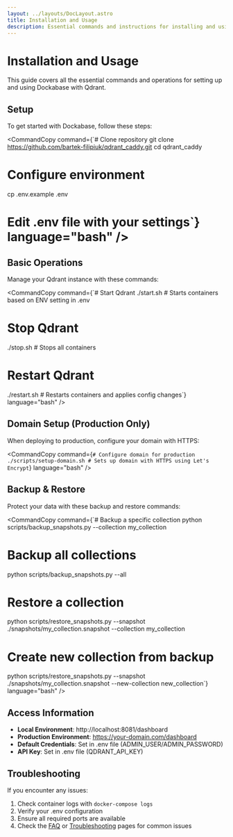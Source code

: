 ```yaml
---
layout: ../layouts/DocLayout.astro
title: Installation and Usage
description: Essential commands and instructions for installing and using Dockabase
---
```



# Installation and Usage

This guide covers all the essential commands and operations for setting up and using Dockabase with Qdrant.

## Setup

To get started with Dockabase, follow these steps:

<CommandCopy command={`# Clone repository
git clone https://github.com/bartek-filipiuk/qdrant_caddy.git
cd qdrant_caddy

# Configure environment
cp .env.example .env
# Edit .env file with your settings`} language="bash" />

## Basic Operations

Manage your Qdrant instance with these commands:

<CommandCopy command={`# Start Qdrant
./start.sh                # Starts containers based on ENV setting in .env

# Stop Qdrant
./stop.sh                 # Stops all containers

# Restart Qdrant
./restart.sh              # Restarts containers and applies config changes`} language="bash" />

## Domain Setup (Production Only)

When deploying to production, configure your domain with HTTPS:

<CommandCopy command={`# Configure domain for production
./scripts/setup-domain.sh # Sets up domain with HTTPS using Let's Encrypt`} language="bash" />

## Backup & Restore

Protect your data with these backup and restore commands:

<CommandCopy command={`# Backup a specific collection
python scripts/backup_snapshots.py --collection my_collection

# Backup all collections
python scripts/backup_snapshots.py --all

# Restore a collection
python scripts/restore_snapshots.py --snapshot ./snapshots/my_collection.snapshot --collection my_collection

# Create new collection from backup
python scripts/restore_snapshots.py --snapshot ./snapshots/my_collection.snapshot --new-collection new_collection`} language="bash" />

## Access Information

- **Local Environment**: http://localhost:8081/dashboard
- **Production Environment**: https://your-domain.com/dashboard
- **Default Credentials**: Set in .env file (ADMIN_USER/ADMIN_PASSWORD)
- **API Key**: Set in .env file (QDRANT_API_KEY)

## Troubleshooting

If you encounter any issues:

1. Check container logs with `docker-compose logs`
2. Verify your .env configuration
3. Ensure all required ports are available
4. Check the [FAQ](/faq) or [Troubleshooting](/troubleshooting) pages for common issues
